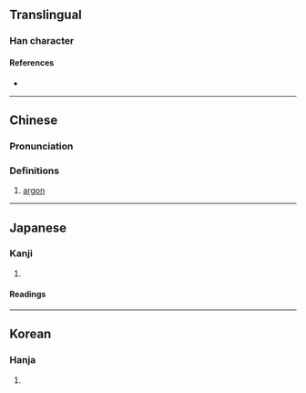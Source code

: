 {{also|氩}}
{{character info/new}}
==Translingual==

===Han character===
{{Han char|rn=84|rad=气|as=08|sn=12|four=80117|canj=ONMLM|ids=⿹气亞}}

====References====
* {{Han ref|kx=0600.011|dkj=17069|hdz=32013.040|uh=6C2C|ud=27692|bh=B4E3|bd=46307}}

----

==Chinese==
{{zh-forms|s=氩}}
{{elements|Ar|氯|Cl|[[鉀]]／[[钾]]|K|lang=zh}}
{{zh-wp}}

===Pronunciation===
{{zh-pron
|m=yà
|c=aa3
|mn=à/twv:a
|mc=
|oc=
|cat=n
}}

===Definitions===
{{zh-hanzi}}

# [[argon]]

{{zh-cat|Chemical elements}}

----

==Japanese==

===Kanji===
{{ja-kanji|grade=|rs=气08}}

# {{rfdef|ja|sort=气08}}

====Readings====
{{ja-readings
|kanyoon=あ
|kun=}}

----

==Korean==

===Hanja===
{{ko-hanja|hangeul=아|eumhun=|rv=a|mr=a|y=a}}

# {{rfdef|ko|sort=气08}}